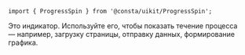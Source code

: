 
```tsx
import { ProgressSpin } from '@consta/uikit/ProgressSpin';
```

Это индикатор. Используйте его, чтобы показать течение процесса — например, загрузку
страницы, отправку данных, формирование графика.

<ProgressSpinExampleProgress />
